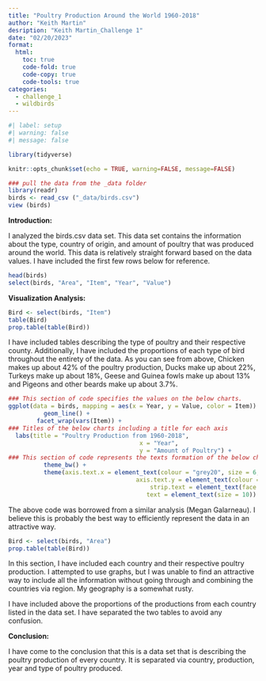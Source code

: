 ```yaml
---
title: "Poultry Production Around the World 1960-2018"
author: "Keith Martin"
desription: "Keith Martin_Challenge 1"
date: "02/20/2023"
format:
  html:
    toc: true
    code-fold: true
    code-copy: true
    code-tools: true
categories:
  - challenge_1
  - wildbirds
---
```


```r
#| label: setup
#| warning: false
#| message: false

library(tidyverse)

knitr::opts_chunk$set(echo = TRUE, warning=FALSE, message=FALSE)
```

```r
### pull the data from the _data folder
library(readr)
birds <- read_csv ("_data/birds.csv")
view (birds)
```

**Introduction:**

I analyzed the birds.csv data set. This data set contains the information about the type, country of origin, and amount of poultry that was produced around the world. This data is relatively straight forward based on the data values. I have included the first few rows below for reference.

```r
head(birds)
select(birds, "Area", "Item", "Year", "Value")
```

**Visualization Analysis:**

```r
Bird <- select(birds, "Item")
table(Bird)
prop.table(table(Bird))
```

I have included tables describing the type of poultry and their respective county. Additionally, I have included the proportions of each type of bird throughout the entirety of the data. As you can see from above, Chicken makes up about 42% of the poultry production, Ducks make up about 22%, Turkeys make up about 18%, Geese and Guinea fowls make up about 13% and Pigeons and other beards make up about 3.7%.

```r
### This section of code specifies the values on the below charts. 
ggplot(data = birds, mapping = aes(x = Year, y = Value, color = Item)) +
          geom_line() +
        facet_wrap(vars(Item)) +
### Titles of the below charts including a title for each axis
  labs(title = "Poultry Production from 1960-2018",
                                     x = "Year",
                                     y = "Amount of Poultry") +
### This section of code represents the texts formation of the below charts (Thanks, Megan!!)
          theme_bw() +
          theme(axis.text.x = element_text(colour = "grey20", size = 6, angle = 90, hjust = 0.5, vjust = 0.5),
                                    axis.text.y = element_text(colour = "grey20", size = 6),
                                        strip.text = element_text(face = "italic"),
                                       text = element_text(size = 10))
```

The above code was borrowed from a similar analysis (Megan Galarneau). I believe this is probably the best way to efficiently represent the data in an attractive way.

```r

Bird <- select(birds, "Area")
prop.table(table(Bird))

```

In this section, I have included each country and their respective poultry production. I attempted to use graphs, but I was unable to find an attractive way to include all the information without going through and combining the countries via region. My geography is a somewhat rusty.

I have included above the proportions of the productions from each country listed in the data set. I have separated the two tables to avoid any confusion.

**Conclusion:**

I have come to the conclusion that this is a data set that is describing the poultry production of every country. It is separated via country, production, year and type of poultry produced.
